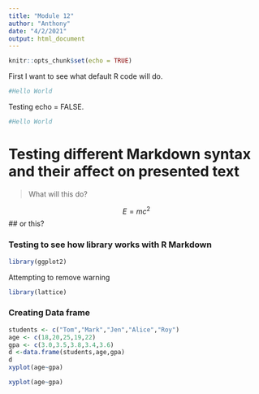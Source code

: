 ```yaml
---
title: "Module 12"
author: "Anthony"
date: "4/2/2021"
output: html_document
---
```


```r
knitr::opts_chunk$set(echo = TRUE)
```

First I want to see what default R code will do.
```r
#Hello World
```
Testing echo = FALSE.
```r
#Hello World
```
# Testing different Markdown syntax and their affect on presented text
> What will this do?

$$E=mc^2$$
## or this?

### Testing to see how library works with R Markdown
```r
library(ggplot2)

```
Attempting to remove warning
```r
library(lattice)
```
### Creating Data frame
```r
students <- c("Tom","Mark","Jen","Alice","Roy")
age <- c(18,20,25,19,22)
gpa <- c(3.0,3.5,3.8,3.4,3.6)
d <-data.frame(students,age,gpa)
d
xyplot(age~gpa)
```

```r
xyplot(age~gpa)
```

